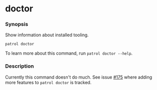 # doctor

### Synopsis

Show information about installed tooling.

```
patrol doctor
```

To learn more about this command, run `patrol doctor --help`.

### Description

Currently this command doesn't do much. See issue [#175] where adding more
features to `patrol doctor` is tracked.

[#175]: https://github.com/leancodepl/patrol/issues/175

